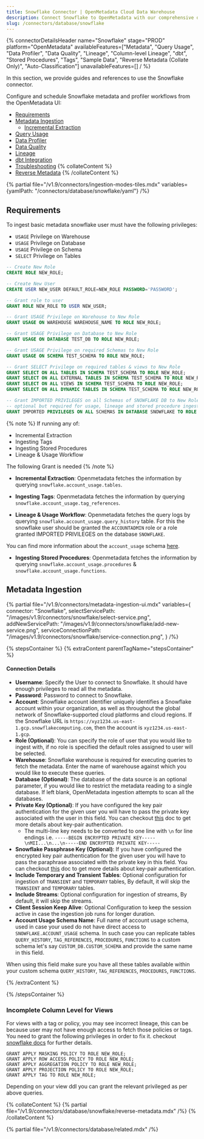 ```yaml
---
title: Snowflake Connector | OpenMetadata Cloud Data Warehouse
description: Connect Snowflake to OpenMetadata with our comprehensive database connector guide. Easy setup, metadata extraction, and data lineage tracking.
slug: /connectors/database/snowflake
---
```






{% connectorDetailsHeader
name="Snowflake"
stage="PROD"
platform="OpenMetadata"
availableFeatures=["Metadata", "Query Usage", "Data Profiler", "Data Quality", "Lineage", "Column-level Lineage", "dbt", "Stored Procedures", "Tags", "Sample Data", "Reverse Metadata (Collate Only)", "Auto-Classification"]
unavailableFeatures=[]
/ %}


In this section, we provide guides and references to use the Snowflake connector.

Configure and schedule Snowflake metadata and profiler workflows from the OpenMetadata UI:

- [Requirements](#requirements)
- [Metadata Ingestion](#metadata-ingestion)
    - [Incremental Extraction](/connectors/ingestion/workflows/metadata/incremental-extraction/snowflake)
- [Query Usage](/connectors/ingestion/workflows/usage)
- [Data Profiler](/how-to-guides/data-quality-observability/profiler/workflow)
- [Data Quality](/how-to-guides/data-quality-observability/quality)
- [Lineage](/connectors/ingestion/lineage)
- [dbt Integration](/connectors/ingestion/workflows/dbt)
- [Troubleshooting](/connectors/database/snowflake/troubleshooting)
{% collateContent %}
- [Reverse Metadata](#reverse-metadata)
{% /collateContent %}

{% partial file="/v1.9/connectors/ingestion-modes-tiles.mdx" variables={yamlPath: "/connectors/database/snowflake/yaml"} /%}

## Requirements

To ingest basic metadata snowflake user must have the following privileges:
  - `USAGE` Privilege on Warehouse
  - `USAGE` Privilege on Database
  - `USAGE` Privilege on Schema
  - `SELECT` Privilege on Tables

```sql
-- Create New Role
CREATE ROLE NEW_ROLE;

-- Create New User
CREATE USER NEW_USER DEFAULT_ROLE=NEW_ROLE PASSWORD='PASSWORD';

-- Grant role to user
GRANT ROLE NEW_ROLE TO USER NEW_USER;

-- Grant USAGE Privilege on Warehouse to New Role
GRANT USAGE ON WAREHOUSE WAREHOUSE_NAME TO ROLE NEW_ROLE;

-- Grant USAGE Privilege on Database to New Role
GRANT USAGE ON DATABASE TEST_DB TO ROLE NEW_ROLE;

-- Grant USAGE Privilege on required Schemas to New Role
GRANT USAGE ON SCHEMA TEST_SCHEMA TO ROLE NEW_ROLE;

-- Grant SELECT Privilege on required tables & views to New Role
GRANT SELECT ON ALL TABLES IN SCHEMA TEST_SCHEMA TO ROLE NEW_ROLE;
GRANT SELECT ON ALL EXTERNAL TABLES IN SCHEMA TEST_SCHEMA TO ROLE NEW_ROLE;
GRANT SELECT ON ALL VIEWS IN SCHEMA TEST_SCHEMA TO ROLE NEW_ROLE;
GRANT SELECT ON ALL DYNAMIC TABLES IN SCHEMA TEST_SCHEMA TO ROLE NEW_ROLE;

-- Grant IMPORTED PRIVILEGES on all Schemas of SNOWFLAKE DB to New Role, 
-- optional but required for usage, lineage and stored procedure ingestion
GRANT IMPORTED PRIVILEGES ON ALL SCHEMAS IN DATABASE SNOWFLAKE TO ROLE NEW_ROLE;
```

{% note %}
If running any of:
  - Incremental Extraction
  - Ingesting Tags
  - Ingesting Stored Procedures
  - Lineage & Usage Workflow

The following Grant is needed
{% /note %}

- **Incremental Extraction**: Openmetadata fetches the information by querying `snowflake.account_usage.tables`.

- **Ingesting Tags**: Openmetadata fetches the information by querying `snowflake.account_usage.tag_references`.

- **Lineage & Usage Workflow**: Openmetadata fetches the query logs by querying `snowflake.account_usage.query_history` table. For this the snowflake user should be granted the `ACCOUNTADMIN` role or a role granted IMPORTED PRIVILEGES on the database `SNOWFLAKE`.

You can find more information about the `account_usage` schema [here](https://docs.snowflake.com/en/sql-reference/account-usage).

- **Ingesting Stored Procedures**: Openmetadata fetches the information by querying `snowflake.account_usage.procedures` & `snowflake.account_usage.functions`.

## Metadata Ingestion

{% partial 
  file="/v1.9/connectors/metadata-ingestion-ui.mdx" 
  variables={
    connector: "Snowflake", 
    selectServicePath: "/images/v1.9/connectors/snowflake/select-service.png",
    addNewServicePath: "/images/v1.9/connectors/snowflake/add-new-service.png",
    serviceConnectionPath: "/images/v1.9/connectors/snowflake/service-connection.png",
} 
/%}

{% stepsContainer %}
{% extraContent parentTagName="stepsContainer" %}

#### Connection Details

- **Username**: Specify the User to connect to Snowflake. It should have enough privileges to read all the metadata.
- **Password**: Password to connect to Snowflake.
- **Account**: Snowflake account identifier uniquely identifies a Snowflake account within your organization, as well as throughout the global network of Snowflake-supported cloud platforms and cloud regions. If the Snowflake URL is `https://xyz1234.us-east-1.gcp.snowflakecomputing.com`, then the account is `xyz1234.us-east-1.gcp`.
- **Role (Optional)**: You can specify the role of user that you would like to ingest with, if no role is specified the default roles assigned to user will be selected.
- **Warehouse**: Snowflake warehouse is required for executing queries to fetch the metadata. Enter the name of warehouse against which you would like to execute these queries.
- **Database (Optional)**: The database of the data source is an optional parameter, if you would like to restrict the metadata reading to a single database. If left blank, OpenMetadata ingestion attempts to scan all the databases.
- **Private Key (Optional)**: If you have configured the key pair authentication for the given user you will have to pass the private key associated with the user in this field. You can checkout [this](https://docs.snowflake.com/en/user-guide/key-pair-auth) doc to get more details about key-pair authentication.
  - The multi-line key needs to be converted to one line with `\n` for line endings i.e. `-----BEGIN ENCRYPTED PRIVATE KEY-----\nMII...\n...\n-----END ENCRYPTED PRIVATE KEY-----`
- **Snowflake Passphrase Key (Optional)**: If you have configured the encrypted key pair authentication for the given user you will have to pass the paraphrase associated with the private key in this field. You can checkout [this](https://docs.snowflake.com/en/user-guide/key-pair-auth) doc to get more details about key-pair authentication.
- **Include Temporary and Transient Tables**:
Optional configuration for ingestion of `TRANSIENT` and `TEMPORARY` tables, By default, it will skip the `TRANSIENT` and `TEMPORARY` tables.
- **Include Streams**:
Optional configuration for ingestion of streams, By default, it will skip the streams.
- **Client Session Keep Alive**: Optional Configuration to keep the session active in case the ingestion job runs for longer duration.
- **Account Usage Schema Name**: Full name of account usage schema, used in case your used do not have direct access to `SNOWFLAKE.ACCOUNT_USAGE` schema. In such case you can replicate tables `QUERY_HISTORY`, `TAG_REFERENCES`, `PROCEDURES`, `FUNCTIONS` to a custom schema let's say `CUSTOM_DB.CUSTOM_SCHEMA` and provide the same name in this field.

When using this field make sure you have all these tables available within your custom schema  `QUERY_HISTORY`, `TAG_REFERENCES`, `PROCEDURES`, `FUNCTIONS`.

<AdvancedConfiguration />

{% /extraContent %}

<TestConnection />

<ConfigureIngestion />

<IngestionScheduleAndDeploy />

{% /stepsContainer %}

### Incomplete Column Level for Views

For views with a tag or policy, you may see incorrect lineage, this can be because user may not have enough access to fetch those policies or tags. You need to grant the following privileges in order to fix it.
checkout [snowflake docs](https://docs.snowflake.com/en/sql-reference/functions/get_ddl#usage-notes) for further details.

```
GRANT APPLY MASKING POLICY TO ROLE NEW_ROLE;
GRANT APPLY ROW ACCESS POLICY TO ROLE NEW_ROLE;
GRANT APPLY AGGREGATION POLICY TO ROLE NEW_ROLE;
GRANT APPLY PROJECTION POLICY TO ROLE NEW_ROLE;
GRANT APPLY TAG TO ROLE NEW_ROLE;
```

Depending on your view ddl you can grant the relevant privileged as per above queries.

{% collateContent %}
{% partial file="/v1.9/connectors/database/snowflake/reverse-metadata.mdx" /%}
{% /collateContent %}

{% partial file="/v1.9/connectors/database/related.mdx" /%}
